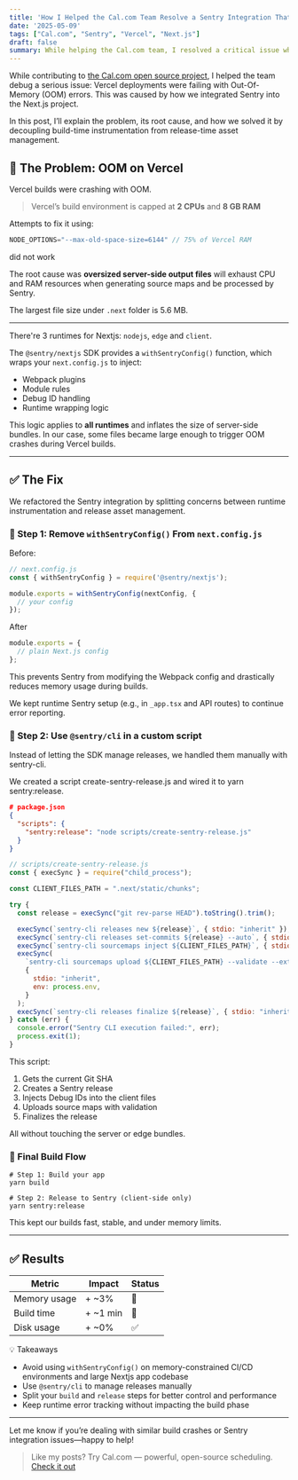 ```yaml
---
title: 'How I Helped the Cal.com Team Resolve a Sentry Integration That Crashed Vercel Builds'
date: '2025-05-09'
tags: ["Cal.com", "Sentry", "Vercel", "Next.js"]
draft: false
summary: While helping the Cal.com team, I resolved a critical issue where Sentry’s Next.js integration caused Vercel builds to run out of memory. The root cause was the `withSentryConfig()` wrapper bloating server-side output during build. By removing it and replacing it with a lightweight `@sentry/cli` script for client-side source maps, we restored stable, fast, and memory-efficient builds—without losing Sentry’s error tracking.
---
```


While contributing to [the Cal.com open source project](https://github.com/calcom/cal.com/pull/21108), I helped the team debug a serious issue: Vercel deployments were failing with Out-Of-Memory (OOM) errors. This was caused by how we integrated Sentry into the Next.js project.

In this post, I’ll explain the problem, its root cause, and how we solved it by decoupling build-time instrumentation from release-time asset management.

## 🚨 The Problem: OOM on Vercel

Vercel builds were crashing with OOM.
> Vercel’s build environment is capped at **2 CPUs** and **8 GB RAM**

Attempts to fix it using:
```js
NODE_OPTIONS="--max-old-space-size=6144" // 75% of Vercel RAM
```
did not work

The root cause was **oversized server-side output files** will exhaust CPU and RAM resources when generating source maps and be processed by Sentry.

The largest file size under `.next` folder is 5.6 MB.

------

There're 3 runtimes for Nextjs: `nodejs`, `edge` and `client`.

The `@sentry/nextjs` SDK provides a `withSentryConfig()` function, which wraps your `next.config.js` to inject:
- Webpack plugins
- Module rules
- Debug ID handling
- Runtime wrapping logic

This logic applies to **all runtimes** and inflates the size of server-side bundles. In our case, some files became large enough to trigger OOM crashes during Vercel builds.

------

## ✅ The Fix

We refactored the Sentry integration by splitting concerns between runtime instrumentation and release asset management.

### 🔹 Step 1: Remove `withSentryConfig()` From `next.config.js`

Before:
```js
// next.config.js
const { withSentryConfig } = require('@sentry/nextjs');

module.exports = withSentryConfig(nextConfig, {
  // your config
});
```
After
```js
module.exports = {
  // plain Next.js config
};
```

This prevents Sentry from modifying the Webpack config and drastically reduces memory usage during builds.

We kept runtime Sentry setup (e.g., in `_app.tsx` and API routes) to continue error reporting.

### 🔹 Step 2: Use `@sentry/cli` in a custom script

Instead of letting the SDK manage releases, we handled them manually with sentry-cli.

We created a script create-sentry-release.js and wired it to yarn sentry:release.

```json
# package.json
{
  "scripts": {
    "sentry:release": "node scripts/create-sentry-release.js"
  }
}
```

```js
// scripts/create-sentry-release.js
const { execSync } = require("child_process");

const CLIENT_FILES_PATH = ".next/static/chunks";

try {
  const release = execSync("git rev-parse HEAD").toString().trim();

  execSync(`sentry-cli releases new ${release}`, { stdio: "inherit" });
  execSync(`sentry-cli releases set-commits ${release} --auto`, { stdio: "inherit" });
  execSync(`sentry-cli sourcemaps inject ${CLIENT_FILES_PATH}`, { stdio: "inherit" });
  execSync(
    `sentry-cli sourcemaps upload ${CLIENT_FILES_PATH} --validate --ext=js --ext=map --release=${release}`,
    {
      stdio: "inherit",
      env: process.env,
    }
  );
  execSync(`sentry-cli releases finalize ${release}`, { stdio: "inherit" });
} catch (err) {
  console.error("Sentry CLI execution failed:", err);
  process.exit(1);
}
```

This script:
1. Gets the current Git SHA
2. Creates a Sentry release
3. Injects Debug IDs into the client files
4. Uploads source maps with validation
5. Finalizes the release

All without touching the server or edge bundles.

### 🔄 Final Build Flow

```shell
# Step 1: Build your app
yarn build

# Step 2: Release to Sentry (client-side only)
yarn sentry:release
```

This kept our builds fast, stable, and under memory limits.

----

## ✅ Results

| Metric         | Impact     | Status |
|----------------|------------|--------|
| Memory usage   | + ~3%        | 🔺     |
| Build time     | + ~1 min     | 🔺     |
| Disk usage     | + ~0%        | ✅     |


💡 Takeaways
- Avoid using `withSentryConfig()` on memory-constrained CI/CD environments and large Nextjs app codebase
- Use `@sentry/cli` to manage releases manually
- Split your `build` and `release` steps for better control and performance
- Keep runtime error tracking without impacting the build phase

------

Let me know if you’re dealing with similar build crashes or Sentry integration issues—happy to help!

> Like my posts? Try Cal.com — powerful, open-source scheduling. [Check it out](https://cal.link/refer-cal-com)
